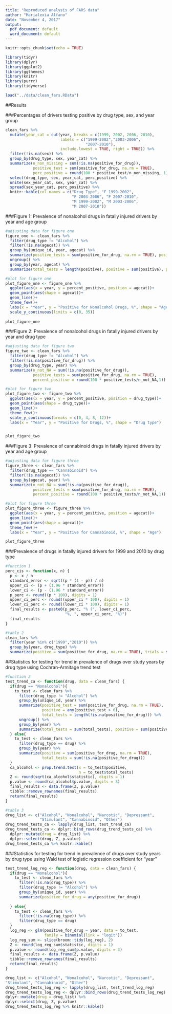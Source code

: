```yaml
---
title: "Reproduced analysis of FARS data"
author: "Marialexia Alfano"
date: "November 4, 2017"
output:
  pdf_document: default
  word_document: default
---
```


```r
knitr::opts_chunk$set(echo = TRUE)
```

```r
library(tidyr)
library(dplyr)
library(ggplot2)
library(ggthemes)
library(knitr)
library(purrr)
library(tidyverse)

load("../data/clean_fars.RData")
```

##Results 

###Percentages of drivers testing positive by drug type, sex, and year group

```r
clean_fars %>% 
  mutate(year_cat = cut(year, breaks = c(1999, 2002, 2006, 2010),
                        labels = c("1999-2002","2003-2006",
                                   "2007-2010"),
                        include.lowest = TRUE, right = TRUE)) %>% 
  filter(!is.na(sex)) %>% 
  group_by(drug_type, sex, year_cat) %>% 
  summarize(n_non_missing = sum(!is.na(positive_for_drug)),
            positive_test = sum(positive_for_drug, na.rm = TRUE),
            perc_positive = round(100 * positive_test/n_non_missing, 1)) %>% 
  select(drug_type, sex, year_cat, perc_positive) %>% 
  unite(sex_year_cat, sex, year_cat) %>% 
  spread(sex_year_cat, perc_positive) %>% 
  knitr::kable(col.names = c("Drug Type", "F 1999-2002",
                             "F 2003-2006", "F 2007-2010",
                             "M 1999-2002", "M 2003-2006",
                             "M 2007-2010"))
```

###Figure 1: Prevalence of nonalcohol drugs in fatally injured drivers by year and age group 

```r
#adjusting data for figure one 
figure_one <- clean_fars %>% 
  filter(drug_type != "Alcohol") %>%
  filter(!is.na(agecat)) %>%
  group_by(unique_id, year, agecat) %>% 
  summarize(positive_tests = sum(positive_for_drug, na.rm = TRUE), positive = any(positive_tests > 0)) %>% 
  ungroup() %>% 
  group_by(year, agecat) %>% 
  summarize(total_tests = length(positive), positive = sum(positive), percent_positive = round(100 * positive/total_tests,1))
```

```r
#plot for figure one
plot_figure_one <- figure_one %>%
  ggplot(aes(x = year, y = percent_positive, position = agecat))+
  geom_point(aes(shape = agecat))+
  geom_line()+
  theme_few()+
  labs(x = "Year", y = "Positive for Nonalcohol Drugs, %", shape = "Age")+
  scale_y_continuous(limits = c(0, 35))
  
plot_figure_one
```

###Figure 2: Prevalence of nonalcohol drugs in fatally injured drivers by year and drug type

```r
#adjusting data for figure two
figure_two <- clean_fars %>% 
  filter(drug_type != "Alcohol") %>% 
  filter(!is.na(positive_for_drug)) %>% 
  group_by(drug_type, year) %>% 
  summarize(n_not_NA = sum(!is.na(positive_for_drug)),
            positive_tests = sum(positive_for_drug, na.rm = TRUE),
            percent_positive = round(100 * positive_tests/n_not_NA,1))
```

```r
#plot for figure two
plot_figure_two <- figure_two %>% 
  ggplot(aes(x = year, y = percent_positive, position = drug_type))+
  geom_point(aes(shape = drug_type))+
  geom_line()+
  theme_few()+
  scale_y_continuous(breaks = c(0, 4, 8, 12))+
  labs(x = "Year", y = "Positive for Drugs, %", shape = "Drug type")


plot_figure_two
```

###Figure 3: Prevalence of cannabinoid drugs in fatally injured drivers by year and age group

```r
#adjusting data for figure three
figure_three <- clean_fars %>%
  filter(drug_type == "Cannabinoid") %>% 
  filter(!is.na(agecat)) %>% 
  group_by(agecat, year) %>% 
  summarize(n_not_NA = sum(!is.na(positive_for_drug)),
            positive_tests = sum(positive_for_drug, na.rm = TRUE),
            percent_positive = round(100 * positive_tests/n_not_NA,1))
```

```r
#plot for figure three
plot_figure_three <- figure_three %>% 
  ggplot(aes(x = year, y = percent_positive, position = agecat))+
  geom_line()+
  geom_point(aes(shape = agecat))+
  theme_few()+
  labs(x = "Year", y = "Positive for Cannabinoid, %", shape = "Age")

plot_figure_three
```

###Prevalence of drugs in fatally injured drivers for 1999 and 2010 by drug type
```r
#function 1
perc_cis <- function(x, n) {
  p <- x / n
  standard_error <- sqrt((p * (1 - p)) / n)
  upper_ci <- (p + (1.96 * standard_error))
  lower_ci <- (p - (1.96 * standard_error))
  p_perc <- round((p * 100), digits = 1)
  upper_ci_perc <- round((upper_ci * 100), digits = 1)
  lower_ci_perc <- round((lower_ci * 100), digits = 1)
  final_results <- paste0(p_perc, "% (", lower_ci_perc, 
                          "%, ", upper_ci_perc, "%)")
  final_results
}
```

```r
#table 2
clean_fars %>% 
  filter(year %in% c("1999","2010")) %>% 
  group_by(year, drug_type) %>% 
  summarize(positive = sum(positive_for_drug, na.rm = TRUE), trials = sum(!is.na(positive_for_drug)))
```


##Statistics for testing for trend in prevalence of drugs over study years by drug type using Cochran-Armitage trend test

```r
#function 2
test_trend_ca <- function(drug, data = clean_fars) {
  if(drug == "Nonalcohol"){
    to_test <- clean_fars %>%
      filter(drug_type != "Alcohol") %>%
      group_by(unique_id, year) %>% 
      summarize(positive_test = sum(positive_for_drug, na.rm = TRUE), 
                positive = any(positive_test > 0),
                total_tests = length(!is.na(positive_for_drug))) %>% 
      ungroup() %>% 
      group_by(year) %>%
      summarize(total_tests = sum(total_tests), positive = sum(positive)) 
  } else{
    to_test <- clean_fars %>%
      filter(drug_type == drug) %>%
      group_by(year) %>%
      summarize(positive = sum(positive_for_drug, na.rm = TRUE),
                total_tests = sum(!is.na(positive_for_drug)))
  }
  ca_alcohol <- prop.trend.test(x = to_test$positive,
                                n = to_test$total_tests)
  Z <- round(sqrt(ca_alcohol$statistic), digits = 1)
  p.value <- round(ca_alcohol$p.value, digits = 3)
  final_results <- data.frame(Z, p.value)
  tibble::remove_rownames(final_results)
  return(final_results)
}
```

```r
#table 3
drug_list <- c("Alcohol", "Nonalcohol", "Narcotic", "Depressant",
               "Stimulant", "Cannabinoid", "Other")
drug_trend_tests_ca <- lapply(drug_list, test_trend_ca)
drug_trend_tests_ca <- dplyr::bind_rows(drug_trend_tests_ca) %>%
  dplyr::mutate(drug = drug_list) %>%
  dplyr::select(drug, Z, p.value)
drug_trend_tests_ca %>% knitr::kable()
```

###Statistics for testing for trend in prevalence of drugs over study years by drug type using Wald test of logistic regression coefficient for "year"

```r
test_trend_log_reg <- function(drug, data = clean_fars) {
  if(drug == "Nonalcohol"){
    to_test <- clean_fars %>%
      filter(!is.na(drug_type)) %>% 
      filter(drug_type != "Alcohol") %>% 
      group_by(unique_id, year) %>% 
      summarize(positive_for_drug = any(positive_for_drug))
    
  } else{
    to_test <- clean_fars %>%
      filter(!is.na(drug_type)) %>%
      filter(drug_type == drug)
  }
  log_reg <- glm(positive_for_drug ~ year, data = to_test,
                 family = binomial(link = "logit"))
  log_reg_sum <- slice(broom::tidy(log_reg), 2)
  Z <- round(log_reg_sum$statistic, digits = 1)
  p.value <- round(log_reg_sum$p.value, digits = 3)
  final_results <- data.frame(Z, p.value)
  tibble::remove_rownames(final_results) 
  return(final_results)
}
```

```r
drug_list <- c("Alcohol", "Nonalcohol", "Narcotic", "Depressant",
"Stimulant", "Cannabinoid", "Other")
drug_trend_tests_log_reg <- lapply(drug_list, test_trend_log_reg)
drug_trend_tests_log_reg <- dplyr::bind_rows(drug_trend_tests_log_reg) %>%
dplyr::mutate(drug = drug_list) %>%
dplyr::select(drug, Z, p.value)
drug_trend_tests_log_reg %>% knitr::kable()
```

